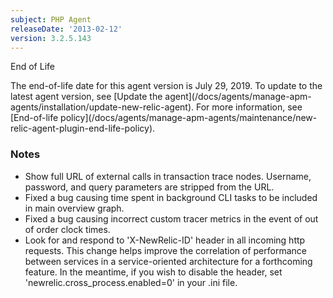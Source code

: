 ```yaml
---
subject: PHP Agent
releaseDate: '2013-02-12'
version: 3.2.5.143
---
```


End of Life

<Callout variant="important">
  The end-of-life date for this agent version is July 29, 2019. To update to the latest agent version, see [Update the agent](/docs/agents/manage-apm-agents/installation/update-new-relic-agent). For more information, see [End-of-life policy](/docs/agents/manage-apm-agents/maintenance/new-relic-agent-plugin-end-life-policy).
</Callout>

### Notes

* Show full URL of external calls in transaction trace nodes. Username, password, and query parameters are stripped from the URL.
* Fixed a bug causing time spent in background CLI tasks to be included in main overview graph.
* Fixed a bug causing incorrect custom tracer metrics in the event of out of order clock times.
* Look for and respond to 'X-NewRelic-ID' header in all incoming http requests. This change helps improve the correlation of performance between services in a service-oriented architecture for a forthcoming feature. In the meantime, if you wish to disable the header, set 'newrelic.cross_process.enabled=0' in your .ini file.
